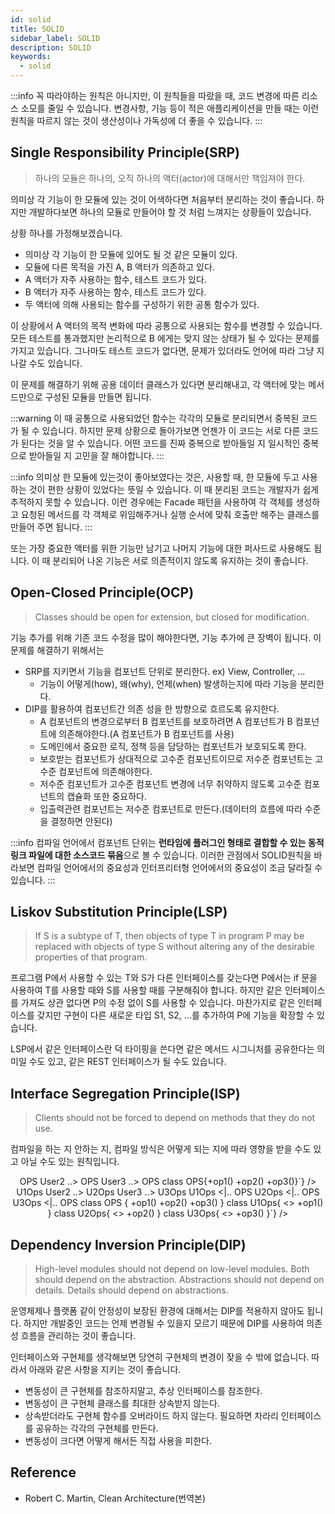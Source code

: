 ```yaml
---
id: solid
title: SOLID
sidebar_label: SOLID
description: SOLID
keywords:
  - solid
---
```


:::info
꼭 따라야하는 원칙은 아니지만, 이 원칙들을 따랐을 때, 코드 변경에 따른 리소스 소모를 줄일 수 있습니다. 변경사항, 기능 등이 적은 애플리케이션을 만들 때는 이런 원칙을 따르지 않는 것이 생산성이나 가독성에 더 좋을 수 있습니다.
:::

## Single Responsibility Principle(SRP)

> 하나의 모듈은 하나의, 오직 하나의 액터(actor)에 대해서만 책임져야 한다.

의미상 각 기능이 한 모듈에 있는 것이 어색하다면 처음부터 분리하는 것이 좋습니다. 하지만 개발하다보면 하나의 모듈로 만들어야 할 것 처럼 느껴지는 상황들이 있습니다.

상황 하나를 가정해보겠습니다.

- 의미상 각 기능이 한 모듈에 있어도 될 것 같은 모듈이 있다.
- 모듈에 다른 목적을 가진 A, B 액터가 의존하고 있다.
- A 액터가 자주 사용하는 함수, 테스트 코드가 있다.
- B 액터가 자주 사용하는 함수, 테스트 코드가 있다.
- 두 액터에 의해 사용되는 함수를 구성하기 위한 공통 함수가 있다.

이 상황에서 A 액터의 목적 변화에 따라 공통으로 사용되는 함수를 변경할 수 있습니다. 모든 테스트를 통과했지만 논리적으로 B 에게는 맞지 않는 상태가 될 수 있다는 문제를 가지고 있습니다. 그나마도 테스트 코드가 없다면, 문제가 있더라도 언어에 따라 그냥 지나갈 수도 있습니다.

이 문제를 해결하기 위해 공용 데이터 클래스가 있다면 분리해내고, 각 액터에 맞는 메서드만으로 구성된 모듈을 만들면 됩니다.

:::warning
이 때 공통으로 사용되었던 함수는 각각의 모듈로 분리되면서 중복된 코드가 될 수 있습니다. 하지만 문제 상황으로 돌아가보면 언젠가 이 코드는 서로 다른 코드가 된다는 것을 알 수 있습니다. 어떤 코드를 진짜 중복으로 받아들일 지 일시적인 중복으로 받아들일 지 고민을 잘 해야합니다.
:::

:::info
의미상 한 모듈에 있는것이 좋아보였다는 것은, 사용할 때, 한 모듈에 두고 사용하는 것이 편한 상황이 있었다는 뜻일 수 있습니다. 이 때 분리된 코드는 개발자가 쉽게 추적하지 못할 수 있습니다. 이런 경우에는 Facade 패턴을 사용하여 각 객체를 생성하고 요청된 메서드를 각 객체로 위임해주거나 실행 순서에 맞춰 호출만 해주는 클래스를 만들어 주면 됩니다.
:::

또는 가장 중요한 액터를 위한 기능만 남기고 나머지 기능에 대한 퍼사드로 사용해도 됩니다. 이 때 분리되어 나온 기능은 서로 의존적이지 않도록 유지하는 것이 좋습니다.

## Open-Closed Principle(OCP)

> Classes should be open for extension, but closed for modification.

기능 추가를 위해 기존 코드 수정을 많이 해야한다면, 기능 추가에 큰 장벽이 됩니다. 이 문제를 해결하기 위해서는

- SRP를 지키면서 기능을 컴포넌트 단위로 분리한다. ex) View, Controller, ...
  - 기능이 어떻게(how), 왜(why), 언제(when) 발생하는지에 따라 기능을 분리한다.
- DIP를 활용하여 컴포넌트간 의존 성을 한 방향으로 흐르도록 유지한다.
  - A 컴포넌트의 변경으로부터 B 컴포넌트를 보호하려면 A 컴포넌트가 B 컴포넌트에 의존해야한다.(A 컴포넌트가 B 컴포넌트를 사용)
  - 도메인에서 중요한 로직, 정책 등을 담당하는 컴포넌트가 보호되도록 한다.
  - 보호받는 컴포넌트가 상대적으로 고수준 컴포넌트이므로 저수준 컴포넌트는 고수준 컴포넌트에 의존해야한다.
  - 저수준 컴포넌트가 고수준 컴포넌트 변경에 너무 취약하지 않도록 고수준 컴포넌트의 캡슐화 또한 중요하다.
  - 입출력관련 컴포넌트는 저수준 컴포넌트로 만든다.(데이터의 흐름에 따라 수준을 결정하면 안된다)

:::info
컴파일 언어에서 컴포넌트 단위는 **런타임에 플러그인 형태로 결합할 수 있는 동적 링크 파일에 대한 소스코드 묶음**으로 볼 수 있습니다. 이러한 관점에서 SOLID원칙을 바라보면 컴파일 언어에서의 중요성과 인터프리터형 언어에서의 중요성이 조금 달라질 수 있습니다.
:::

## Liskov Substitution Principle(LSP)

> If S is a subtype of T, then objects of type T in program P may be replaced with objects of type S without altering any of the desirable properties of that program.

프로그램 P에서 사용할 수 있는 T와 S가 다른 인터페이스를 갖는다면 P에서는 if 문을 사용하여 T를 사용할 때와 S를 사용할 때를 구분해줘야 합니다. 하지만 같은 인터페이스를 가져도 상관 없다면 P의 수정 없이 S를 사용할 수 있습니다. 마찬가지로 같은 인터페이스를 갖지만 구현이 다른 새로운 타입 S1, S2, ...를 추가하여 P에 기능을 확장할 수 있습니다.

LSP에서 같은 인터페이스란 덕 타이핑을 쓴다면 같은 메서드 시그니처를 공유한다는 의미일 수도 있고, 같은 REST 인터페이스가 될 수도 있습니다.

## Interface Segregation Principle(ISP)

> Clients should not be forced to depend on methods that they do not use.

컴파일을 하는 지 안하는 지, 컴파일 방식은 어떻게 되는 지에 따라 영향을 받을 수도 있고 아닐 수도 있는 원칙입니다.

<center>
  <Mermaid
    chart={`classDiagram
  direction TB
  User1 ..> OPS
  User2 ..> OPS
  User3 ..> OPS
class OPS{+op1() +op2() +op3()}`}
  />
</center>

<center>
  <Mermaid
    chart={`classDiagram
  direction TB
  User1 ..> U1Ops
  User2 ..> U2Ops
  User3 ..> U3Ops
  U1Ops <|.. OPS
  U2Ops <|.. OPS
  U3Ops <|.. OPS
class OPS {
  +op1() +op2() +op3()
}
class U1Ops{
  <<interface>>
  +op1()
}
class U2Ops{
  <<interface>>
  +op2()
}
class U3Ops{
  <<interface>>
  +op3()
}`}
  />
</center>

## Dependency Inversion Principle(DIP)

> High-level modules should not depend on low-level modules. Both should depend on the abstraction.
> Abstractions should not depend on details. Details should depend on abstractions.

운영체제나 플랫폼 같이 안정성이 보장된 환경에 대해서는 DIP를 적용하지 않아도 됩니다. 하지만 개발중인 코드는 언제 변경될 수 있을지 모르기 때문에 DIP를 사용하여 의존성 흐름을 관리하는 것이 좋습니다.

인터페이스와 구현체를 생각해보면 당연히 구현체의 변경이 잦을 수 밖에 없습니다. 따라서 아래와 같은 사항을 지키는 것이 좋습니다.

- 변동성이 큰 구현체를 참조하지말고, 추상 인터페이스를 참조한다.
- 변동성이 큰 구현체 클래스를 최대한 상속받지 않는다.
- 상속받더라도 구현체 함수를 오버라이드 하지 않는다. 필요하면 차라리 인터페이스를 공유하는 각각의 구현체를 만든다.
- 변동성이 크다면 어떻게 해서든 직접 사용을 피한다.

## Reference

- Robert C. Martin, Clean Architecture(번역본)
